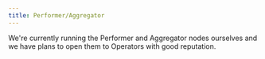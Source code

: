 ```yaml
---
title: Performer/Aggregator
---
```


<Warning>
  We're currently running the Performer and Aggregator nodes ourselves and we
  have plans to open them to Operators with good reputation.
</Warning>
